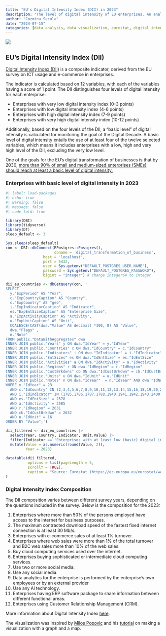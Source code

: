 ```yaml
---
title: "EU's Digital Intensity Index (DII) in 2023"
description: "The level of digital intensity of EU enterprises. An analysis of data from the EU survey on ICT usage and e-commerce in enterprises provided by Eurostat, the Statistical Office of the European Union, based on data reported by the countries."
author: "Cozmina Secula"
date: "2024-07-15"
categories: [data analysis, data visualization, eurostat, digital intensity index]
---
```


![](./dii_eu_2023.png)

## EU's Digital Intensity Index (DII)

[Digital Intensity Index (DII)](https://circabc.europa.eu/ui/group/89577311-0f9b-4fc0-b8c2-2aaa7d3ccb91/library/84b390d2-6a83-4dae-8aba-37c18557eb5b/details) is a composite indicator, derived from the EU survey on ICT usage and e-commerce in enterprises.

The indicator is calculated based on 12 variables, with each of the variables having a score of 1 point. The DII distinguishes four levels of digital intensity for each enterprise:

-   Enterprises with very low digital intensity index (0-3 points)
-   Enterprises with low digital intensity index (4-6 points)
-   Enterprises with high digital intensity index (7-9 points)
-   Enterprises with very high digital intensity index (10-12 points)

Additionally, based on the four levels of the DII, a “basic level” of digital intensity is calculated for monitoring the goal of the Digital Decade. A basic level of digital intensity entails the use of at least four of the twelve selected variables, which means it includes enterprises with a low, high and very high level of the DII, excluding the very low level.

One of the goals for the EU’s digital transformation of businesses is that by 2030, [more than 90% of small and medium-sized enterprises (SMEs) should reach at least a basic level of digital intensity.](https://ec.europa.eu/eurostat/en/web/products-eurostat-news/-/ddn-20220805-2)

### Enterprises with basic level of digital intensity in 2023

```r
#| label: load-packages
#| echo: true
#| warning: false
#| message: false
#| code-fold: true

library(DBI)
library(tidyverse)
library(DT)
sleep_default <- 3

Sys.sleep(sleep_default)
con <- DBI::dbConnect(RPostgres::Postgres(),
                      dbname = 'digital_transformation_of_business', 
                 host = 'localhost', 
                 port = 5432, 
                 user = Sys.getenv("DEFAULT_POSTGRES_USER_NAME"),
                 password = Sys.getenv("DEFAULT_POSTGRES_PASSWORD"),
                 bigint = "integer") # change integer64 to integer

dii_eu_countries <- dbGetQuery(con, '
SELECT 
  y."ExpPeriod" AS "Year",
  c."ExpCountryCaption" AS "Country",
  c."ExpCountry" AS "geo",
  i."ExpIndicatorCaption" AS "Indicator",
  es."ExpEntSizeCaption" AS "Enterprise Size",
  a."ExpActivityCaption" AS "Activity",
  u."ExpUnitCaption" AS "Unit",
  COALESCE(CAST(dwa."Value" AS decimal) *100, 0) AS "Value",
  dwa."Flags" ,
  n."Note" 
FROM public."DataWithAggregates" dwa 
INNER JOIN public."Years" y ON dwa."IdYear" = y."IdYear" 
INNER JOIN public."Countries" c ON dwa."IdCountry" = c."IdCountry" 
INNER JOIN public."Indicators" i ON dwa."IdIndicator" = i."IdIndicator" 
INNER JOIN public."EntSizes" es ON dwa."IdEntSize" = es."IdEntSize" 
INNER JOIN public."Activities" a ON dwa."IdActivity" = a."IdActivity" 
INNER JOIN public."Regions" r ON dwa."IdRegion" = r."IdRegion" 
INNER JOIN public."CustBrkdwns" cb ON dwa."IdCustBrkdwn" = cb."IdCustBrkdwn" 
INNER JOIN public."Units" u ON dwa."IdUnit" = u."IdUnit" 
INNER JOIN public."Notes" n ON dwa."IdYear"  = n."IdYear" AND dwa."IdNote" = n."IdNote" 
WHERE y."IdYear" = 23
  AND c."IdCountry" IN (2,3,4,5,6,7,8,9,10,11,12,13,14,15,16,18,19,20,21,22,23,25,26,27,28,29,30,31,45,48)
  AND i."IdIndicator" IN (1785,1786,1787,1788,1940,1941,1942,1943,2400,2401,2402,2403,2534,2535,2536,2537,3159,3360)
  AND es."IdEntSize" = 2578
  AND a."IdActivity" = 2585
  AND r."IdRegion" = 2631
  AND cb."IdCustBrkdwn" = 2632 
  AND u."IdUnit" = 16
ORDER BY "Value";')

dii_filtered <- dii_eu_countries |>
  select(Year, Country, Indicator, Unit,Value) |>
  filter(Indicator == 'Enterprises with at least low (basic) digital intensity index (DII Version 3)') |>
  mutate(Value = as.numeric(round(Value, 2)),
         Year = 2023)
  
datatable(dii_filtered, 
          options = list(pageLength = 5, 
          scrollY = TRUE),
          caption = "Source: Eurostat (https://ec.europa.eu/eurostat/web/digital-economy-and-society/\ndatabase/comprehensive-database)" 
)

```

### Digital Intensity Index Composition

The DII composition varies between different survey years, depending on the questions included in the survey. Below is the composition for the 2023:

1.  Enterprises where more than 50% of the persons employed have access to the internet for business purposes.
2.  The maximum contracted download speed of the fastest fixed internet connection is at least 30 Mb/s.
3.  Enterprises with e-commerce sales of at least 1% turnover.
4.  Enterprises where web sales were more than 1% of the total turnover and B2C web sales more than 10% of the web sales.
5.  Buy cloud computing services used over the internet.
6.  Enterprises buying sophisticated or intermediate cloud computing services.
7.  Use two or more social media.
8.  Use any social media.
9.  Data analytics for the enterprise is performed by the enterprise's own employees or by an external provider
10. Use any AI technology.
11. Enterprises having ERP software package to share information between different functional areas.
12. Enterprises using Customer Relationship Management (CRM).

More information about Digital Intensity Index [here](https://ec.europa.eu/eurostat/cache/metadata/en/isoc_e_dii_esmsip2.htm).

The visualization was inspired by [Milos Popovic](https://milospopovic.net/) and his [tutorial](https://milospopovic.net/inset-graph-within-map/) on making a visualization with a graph and a map.
